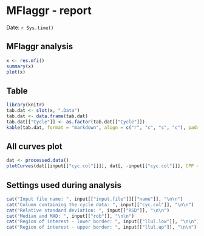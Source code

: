 MFIaggr - report
========================================================

Date: `r Sys.time()`


MFIaggr analysis
-------------------------

```r
x <- res.mfi()
summary(x)
plot(x)
```

Table
-------------------------
```r
library(knitr)
tab.dat <- slot(x, ".Data")
tab.dat <- data.frame(tab.dat)
tab.dat[["Cycle"]] <- as.factor(tab.dat[["Cycle"]])
kable(tab.dat, format = "markdown", align = c("r", "c", "c", "c"), padding = 2)
```

All curves plot
-------------------------
```r
dat <- processed.data()
plotCurves(dat[[input[["cyc.col"]]]], dat[, -input[["cyc.col"]]], CPP = TRUE, type = "l")
```


Settings used during analysis
-------------------------
```r
cat("Input file name: ", input[["input.file"]][["name"]], "\n\n")
cat("Column containing the cycle data: ", input[["cyc.col"]], "\n\n")
cat("Relative standard deviation: ", input[["RSD"]], "\n\n")
cat("Median and MAD: ", input[["rob"]], "\n\n")
cat("Region of interest - lower border: ", input[["llul.low"]], "\n\n")
cat("Region of interest - upper border: ", input[["llul.up"]], "\n\n")
```